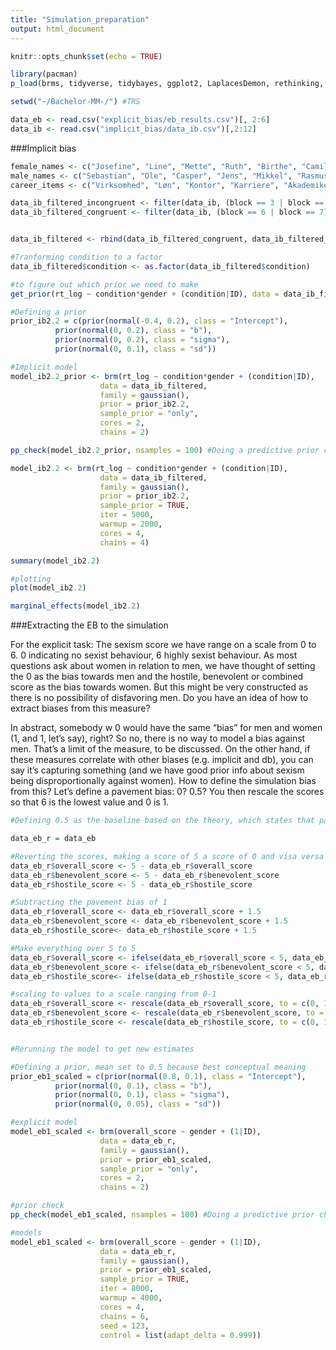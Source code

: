 ```yaml
---
title: "Simulation_preparation"
output: html_document
---
```


```r
knitr::opts_chunk$set(echo = TRUE)
```



```r
library(pacman)
p_load(brms, tidyverse, tidybayes, ggplot2, LaplacesDemon, rethinking, tidyr, reshape2, tibble, plotly, jpeg, tm, ggrepel, utils, boot, Hmisc, scales)

setwd("~/Bachelor-MM-/") #TRS

data_eb <- read.csv("explicit_bias/eb_results.csv")[, 2:6]
data_ib <- read.csv("implicit_bias/data_ib.csv")[,2:12]
```


###Implicit bias 

```r
female_names <- c("Josefine", "Line", "Mette", "Ruth", "Birthe", "Camilla", "Hanne" )
male_names <- c("Sebastian", "Ole", "Casper", "Jens", "Mikkel", "Rasmus", "Morten")
career_items <- c("Virksomhed", "Løn", "Kontor", "Karriere", "Akademiker", "Ledelse", "Handel")

data_ib_filtered_incongruent <- filter(data_ib, (block == 3 | block == 4) & (word %in% female_names | word %in% career_items))
data_ib_filtered_congruent <- filter(data_ib, (block == 6 | block == 7) & (word %in% male_names | word %in% career_items))


data_ib_filtered <- rbind(data_ib_filtered_congruent, data_ib_filtered_incongruent)
```

```r
#Tranforming condition to a factor
data_ib_filtered$condition <- as.factor(data_ib_filtered$condition)

#to figure out which prior we need to make
get_prior(rt_log ~ condition*gender + (condition|ID), data = data_ib_filtered)

#Defining a prior 
prior_ib2.2 = c(prior(normal(-0.4, 0.2), class = "Intercept"), 
          prior(normal(0, 0.2), class = "b"), 
          prior(normal(0, 0.2), class = "sigma"),
          prior(normal(0, 0.1), class = "sd"))

#Implicit model
model_ib2.2_prior <- brm(rt_log ~ condition*gender + (condition|ID),
                    data = data_ib_filtered,
                    family = gaussian(),
                    prior = prior_ib2.2,
                    sample_prior = "only",
                    cores = 2,
                    chains = 2)

pp_check(model_ib2.2_prior, nsamples = 100) #Doing a predictive prior check to test priors

model_ib2.2 <- brm(rt_log ~ condition*gender + (condition|ID),
                    data = data_ib_filtered,
                    family = gaussian(),
                    prior = prior_ib2.2,
                    sample_prior = TRUE,
                    iter = 5000,
                    warmup = 2000,
                    cores = 4,
                    chains = 4)

summary(model_ib2.2)

#plotting
plot(model_ib2.2)

marginal_effects(model_ib2.2)
```

###Extracting the EB to the simulation

  For the explicit task: The sexism score we have range on a scale from 0 to 6. 0 indicating no sexist behaviour, 6 highly sexist behaviour. As most questions ask about women in relation to men, we have thought of setting the 0 as the bias towards men and the hostile, benevolent or combined score as the bias towards women. But this might be very constructed as there is no possibility of disfavoring men.
   Do you have an idea of how to extract biases from this measure?

In abstract, somebody w 0 would have the same "bias" for men and women (1, and 1, let's say), right? So no, there is no way to model a bias against men. That's a limit of the measure, to be discussed. On the other hand, if these measures correlate with other biases (e.g. implicit and db), you can say it's capturing something (and we have good prior info about sexism being disproportionally against women).
How to define the simulation bias from this? Let's define a pavement bias: 0? 0.5? You then rescale the scores so that 6 is the lowest value and 0 is 1.

```r
#Defining 0.5 as the baseline based on the theory, which states that pariticpants rarely use extreme values in scales. Thus, if you answer the question in the direction of non-sexist using either the most extreme or the second most extreme possibility, you roughly get a score around 0.5. 

data_eb_r = data_eb

#Reverting the scores, making a score of 5 a score of 0 and visa versa
data_eb_r$overall_score <- 5 - data_eb_r$overall_score
data_eb_r$benevolent_score <- 5 - data_eb_r$benevolent_score
data_eb_r$hostile_score <- 5 - data_eb_r$hostile_score

#Subtracting the pavement bias of 1
data_eb_r$overall_score <- data_eb_r$overall_score + 1.5
data_eb_r$benevolent_score <- data_eb_r$benevolent_score + 1.5
data_eb_r$hostile_score<- data_eb_r$hostile_score + 1.5

#Make everything over 5 to 5
data_eb_r$overall_score <- ifelse(data_eb_r$overall_score < 5, data_eb_r$overall_score, 5) 
data_eb_r$benevolent_score <- ifelse(data_eb_r$benevolent_score < 5, data_eb_r$benevolent_score, 5) 
data_eb_r$hostile_score<- ifelse(data_eb_r$hostile_score < 5, data_eb_r$hostile_score, 5) 

#scaling to values to a scale ranging from 0-1
data_eb_r$overall_score <- rescale(data_eb_r$overall_score, to = c(0, 1.0), from = range(0,5))
data_eb_r$benevolent_score <- rescale(data_eb_r$benevolent_score, to = c(0, 1.0), from = range(0,5))
data_eb_r$hostile_score <- rescale(data_eb_r$hostile_score, to = c(0, 1.0), from = range(0,5))


#Rerunning the model to get new estimates

#Defining a prior, mean set to 0.5 because best conceptual meaning
prior_eb1_scaled = c(prior(normal(0.8, 0.1), class = "Intercept"), 
          prior(normal(0, 0.1), class = "b"), 
          prior(normal(0, 0.1), class = "sigma"),
          prior(normal(0, 0.05), class = "sd"))

#explicit model
model_eb1_scaled <- brm(overall_score ~ gender + (1|ID),
                    data = data_eb_r,
                    family = gaussian(),
                    prior = prior_eb1_scaled,
                    sample_prior = "only",
                    cores = 2,
                    chains = 2)

#prior check 
pp_check(model_eb1_scaled, nsamples = 100) #Doing a predictive prior check to test priors

#models
model_eb1_scaled <- brm(overall_score ~ gender + (1|ID),
                    data = data_eb_r,
                    family = gaussian(),
                    prior = prior_eb1_scaled,
                    sample_prior = TRUE,
                    iter = 8000,
                    warmup = 4000,
                    cores = 4,
                    chains = 6, 
                    seed = 123,
                    control = list(adapt_delta = 0.999))


```


